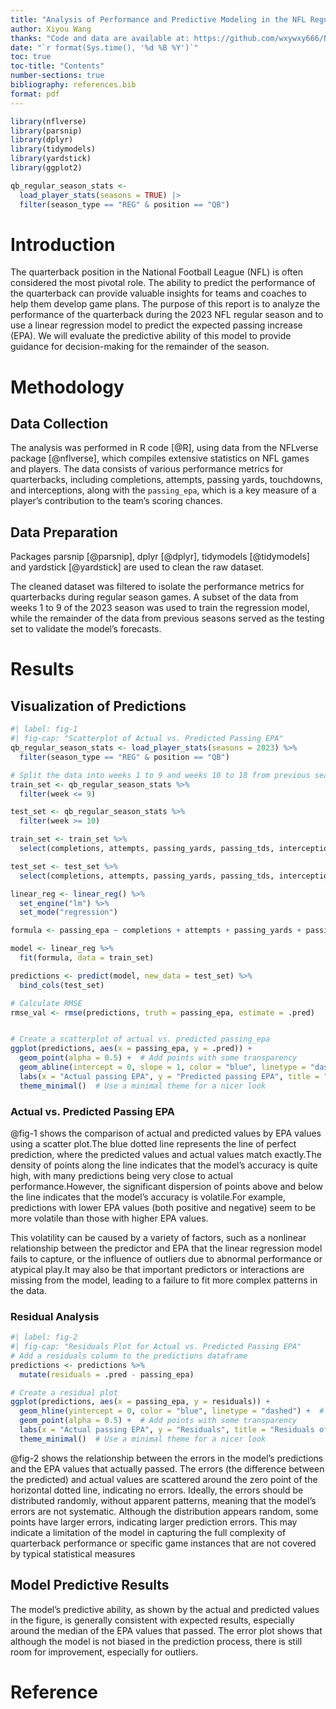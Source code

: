 ```yaml
---
title: "Analysis of Performance and Predictive Modeling in the NFL Regular Season"
author: Xiyou Wang
thanks: "Code and data are available at: https://github.com/wxywxy666/NFL-analysis."
date: "`r format(Sys.time(), '%d %B %Y')`"
toc: true
toc-title: "Contents"
number-sections: true
bibliography: references.bib
format: pdf
---
```

```r
library(nflverse)
library(parsnip)
library(dplyr)
library(tidymodels)
library(yardstick)
library(ggplot2)

qb_regular_season_stats <- 
  load_player_stats(seasons = TRUE) |> 
  filter(season_type == "REG" & position == "QB")
```
# Introduction
The quarterback position in the National Football League (NFL) is often considered the most pivotal role. The ability to predict the performance of the quarterback can provide valuable insights for teams and coaches to help them develop game plans. The purpose of this report is to analyze the performance of the quarterback during the 2023 NFL regular season and to use a linear regression model to predict the expected passing increase (EPA). We will evaluate the predictive ability of this model to provide guidance for decision-making for the remainder of the season.

# Methodology
## Data Collection
The analysis was performed in R code [@R], using data from the NFLverse package [@nflverse], which compiles extensive statistics on NFL games and players. The data consists of various performance metrics for quarterbacks, including completions, attempts, passing yards, touchdowns, and interceptions, along with the `passing_epa`, which is a key measure of a player's contribution to the team's scoring chances.

## Data Preparation
Packages parsnip [@parsnip], dplyr [@dplyr], tidymodels [@tidymodels] and yardstick [@yardstick] are used to clean the raw dataset.

The cleaned dataset was filtered to isolate the performance metrics for quarterbacks during regular season games. A subset of the data from weeks 1 to 9 of the 2023 season was used to train the regression model, while the remainder of the data from previous seasons served as the testing set to validate the model's forecasts.

# Results
## Visualization of Predictions
```r
#| label: fig-1
#| fig-cap: "Scatterplot of Actual vs. Predicted Passing EPA"
qb_regular_season_stats <- load_player_stats(seasons = 2023) %>% 
  filter(season_type == "REG" & position == "QB")

# Split the data into weeks 1 to 9 and weeks 10 to 18 from previous seasons
train_set <- qb_regular_season_stats %>% 
  filter(week <= 9)

test_set <- qb_regular_season_stats %>% 
  filter(week >= 10)

train_set <- train_set %>% 
  select(completions, attempts, passing_yards, passing_tds, interceptions, passing_epa)

test_set <- test_set %>% 
  select(completions, attempts, passing_yards, passing_tds, interceptions, passing_epa)

linear_reg <- linear_reg() %>% 
  set_engine("lm") %>% 
  set_mode("regression")

formula <- passing_epa ~ completions + attempts + passing_yards + passing_tds + interceptions

model <- linear_reg %>% 
  fit(formula, data = train_set)

predictions <- predict(model, new_data = test_set) %>% 
  bind_cols(test_set)

# Calculate RMSE
rmse_val <- rmse(predictions, truth = passing_epa, estimate = .pred)


# Create a scatterplot of actual vs. predicted passing_epa
ggplot(predictions, aes(x = passing_epa, y = .pred)) +
  geom_point(alpha = 0.5) +  # Add points with some transparency
  geom_abline(intercept = 0, slope = 1, color = "blue", linetype = "dashed") +  # Add a dashed line for perfect predictions
  labs(x = "Actual passing EPA", y = "Predicted passing EPA", title = "Actual vs. Predicted passing EPA") +
  theme_minimal()  # Use a minimal theme for a nicer look
```
### Actual vs. Predicted Passing EPA
@fig-1 shows the comparison of actual and predicted values by EPA values using a scatter plot.The blue dotted line represents the line of perfect prediction, where the predicted values and actual values match exactly.The density of points along the line indicates that the model’s accuracy is quite high, with many predictions being very close to actual performance.However, the significant dispersion of points above and below the line indicates that the model’s accuracy is volatile.For example, predictions with lower EPA values (both positive and negative) seem to be more volatile than those with higher EPA values.

This volatility can be caused by a variety of factors, such as a nonlinear relationship between the predictor and EPA that the linear regression model fails to capture, or the influence of outliers due to abnormal performance or atypical play.It may also be that important predictors or interactions are missing from the model, leading to a failure to fit more complex patterns in the data.

### Residual Analysis
```r
#| label: fig-2
#| fig-cap: "Residuals Plot for Actual vs. Predicted Passing EPA"
# Add a residuals column to the predictions dataframe
predictions <- predictions %>%
  mutate(residuals = .pred - passing_epa)

# Create a residual plot
ggplot(predictions, aes(x = passing_epa, y = residuals)) +
  geom_hline(yintercept = 0, color = "blue", linetype = "dashed") +  # Horizontal line at 0 for reference
  geom_point(alpha = 0.5) +  # Add points with some transparency
  labs(x = "Actual passing EPA", y = "Residuals", title = "Residuals of the Model's Predictions") +
  theme_minimal()  # Use a minimal theme for a nicer look
```
@fig-2 shows the relationship between the errors in the model's predictions and the EPA values that actually passed. The errors (the difference between the predicted) and actual values are scattered around the zero point of the horizontal dotted line, indicating no errors. Ideally, the errors should be distributed randomly, without apparent patterns, meaning that the model's errors are not systematic. Although the distribution appears random, some points have larger errors, indicating larger prediction errors. This may indicate a limitation of the model in capturing the full complexity of quarterback performance or specific game instances that are not covered by typical statistical measures

## Model Predictive Results
The model's predictive ability, as shown by the actual and predicted values in the figure, is generally consistent with expected results, especially around the median of the EPA values that passed. The error plot shows that although the model is not biased in the prediction process, there is still room for improvement, especially for outliers.

# Reference
